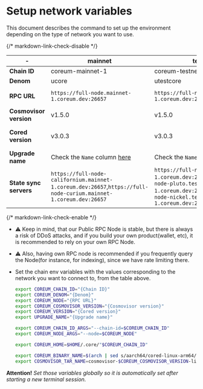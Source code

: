 # Setup network variables

This document describes the command to set up the environment depending on the type of network you want to use.

{/* markdown-link-check-disable */}

| \-                     | mainnet                                                                                                      | testnet                                                                                                                                                  | devnet                                                   | znet (localnet)             |
|------------------------|--------------------------------------------------------------------------------------------------------------|----------------------------------------------------------------------------------------------------------------------------------------------------------|----------------------------------------------------------|-----------------------------|
| **Chain ID**           | coreum-mainnet-1                                                                                             | coreum-testnet-1                                                                                                                                         | coreum-devnet-1                                          | coreum-devnet-1             |
| **Denom**              | ucore                                                                                                        | utestcore                                                                                                                                                | udevcore                                                 | udevcore                    |
| **RPC URL**            | `https://full-node.mainnet-1.coreum.dev:26657`                                                               | `https://full-node.testnet-1.coreum.dev:26657`                                                                                                           | `https://full-node.devnet-1.coreum.dev:26657`            | `http://localhost:26657`    |
| **Cosmovisor version** | v1.5.0                                                                                                       | v1.5.0                                                                                                                                                   | v1.5.0                                                   | v1.5.0                      |
| **Cored version**      | v3.0.3                                                                                                       | v3.0.3                                                                                                                                                   | You can find the link to binary at [this page](./install-cored) | already installed via crust |
| **Upgrade name**       | Check the `Name` column [here](../upgrades/history#mainnet)                                                  | Check the `Name` column [here](../upgrades/history#testnet)                                                                                              | genesis                                                  | genesis                     |
| **State sync servers** | `https://full-node-californium.mainnet-1.coreum.dev:26657`,`https://full-node-curium.mainnet-1.coreum.dev:26657` | `https://full-node-eris.testnet-1.coreum.dev:26657`,`https://full-node-pluto.testnet-1.coreum.dev:26657`,`https://full-node-nickel.testnet-1.coreum.dev:26657` | not supported                                  | not supported               |

{/* markdown-link-check-enable */}

* ⚠️ Keep in mind, that our Public RPC Node is stable, but there is always a risk of DDoS attacks,
  and if you build your own product(wallet, etc), it is recommended to rely on your own RPC Node.
* ⚠️ Also, having own RPC node is recommended if you frequently query the Node(for instance, for indexing),
  since we have rate limiting there.


* Set the chain env variables with the values corresponding to the network you want to connect to, from the table above.

    ```bash
    export COREUM_CHAIN_ID="{Chain ID}"
    export COREUM_DENOM="{Denom}"
    export COREUM_NODE="{RPC URL}"
    export COREUM_COSMOVISOR_VERSION="{Cosmovisor version}"
    export COREUM_VERSION="{Cored version}"
    export UPGRADE_NAME="{Upgrade name}"

    export COREUM_CHAIN_ID_ARGS="--chain-id=$COREUM_CHAIN_ID"
    export COREUM_NODE_ARGS="--node=$COREUM_NODE"

    export COREUM_HOME=$HOME/.core/"$COREUM_CHAIN_ID"

    export COREUM_BINARY_NAME=$(arch | sed s/aarch64/cored-linux-arm64/ | sed s/x86_64/cored-linux-amd64/)
    export COSMOVISOR_TAR_NAME=cosmovisor-$COREUM_COSMOVISOR_VERSION-linux-$(arch | sed s/aarch64/arm64/ | sed s/x86_64/amd64/).tar.gz
    ```

**Attention!** *Set those variables globally so it is automatically set after starting a new terminal session.*
